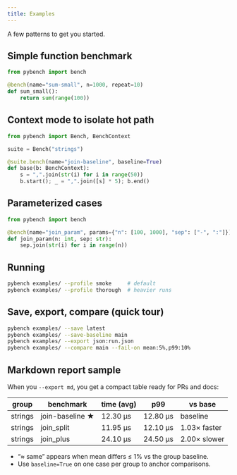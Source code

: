 ```yaml
---
title: Examples
---
```


A few patterns to get you started.

## Simple function benchmark

```python
from pybench import bench

@bench(name="sum-small", n=1000, repeat=10)
def sum_small():
    return sum(range(100))
```

## Context mode to isolate hot path

```python
from pybench import Bench, BenchContext

suite = Bench("strings")

@suite.bench(name="join-baseline", baseline=True)
def base(b: BenchContext):
    s = ",".join(str(i) for i in range(50))
    b.start(); _ = ",".join([s] * 5); b.end()
```

## Parameterized cases

```python
from pybench import bench

@bench(name="join_param", params={"n": [100, 1000], "sep": ["-", ":"]})
def join_param(n: int, sep: str):
    sep.join(str(i) for i in range(n))
```

## Running

```bash
pybench examples/ --profile smoke     # default
pybench examples/ --profile thorough  # heavier runs
```

## Save, export, compare (quick tour)

```bash
pybench examples/ --save latest
pybench examples/ --save-baseline main
pybench examples/ --export json:run.json
pybench examples/ --compare main --fail-on mean:5%,p99:10%
```

## Markdown report sample

When you `--export md`, you get a compact table ready for PRs and docs:

| group   | benchmark             | time (avg) | p99      | vs base        |
| ---     | ---                   | ---        | ---      | ---            |
| strings | join-baseline  ★      | 12.30 µs   | 12.80 µs | baseline       |
| strings | join_split            | 11.95 µs   | 12.10 µs | 1.03× faster   |
| strings | join_plus             | 24.10 µs   | 24.50 µs | 2.00× slower   |

- “≈ same” appears when mean differs ≤ 1% vs the group baseline.
- Use `baseline=True` on one case per group to anchor comparisons.
